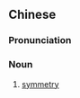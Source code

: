 {{also|对称性}}
==Chinese==
{{zh-forms|s=对称性|type=21}}

===Pronunciation===
{{zh-pron
|m=duìchènxìng,duìchèngxìng,1nb=standard,2nb=variant in Taiwan
|c=deoi3 can3 sing3,deoi3 cing3 sing3
|cat=n
}}

===Noun===
{{zh-noun}}

# [[symmetry]]